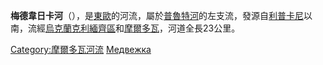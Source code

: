 '''梅德韋日卡河'''（{{lang-uk|Медвежка}}），是[[東歐|東歐]]的河流，屬於[[普魯特河|普魯特河]]的左支流，發源自[[利普卡尼|利普卡尼]]以南，流經[[烏克蘭|烏克蘭]][[克利緬齊區|克利緬齊區]]和[[摩爾多瓦|摩爾多瓦]]，河道全長23公里。

[[Category:摩爾多瓦河流|Category:摩爾多瓦河流]]
[[Category:切爾諾夫策州河流|Медвежка]]


{{Ukraine-river-stub}}
{{Moldova-geo-stub}}